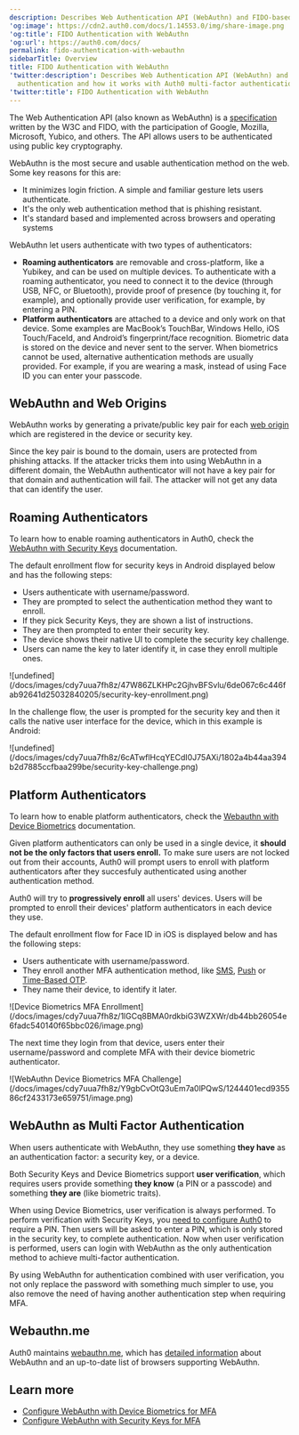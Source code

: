 ```yaml
---
description: Describes Web Authentication API (WebAuthn) and FIDO-based authentication and how it works with Auth0 multi-factor authentication.
'og:image': https://cdn2.auth0.com/docs/1.14553.0/img/share-image.png
'og:title': FIDO Authentication with WebAuthn
'og:url': https://auth0.com/docs/
permalink: fido-authentication-with-webauthn
sidebarTitle: Overview
title: FIDO Authentication with WebAuthn
'twitter:description': Describes Web Authentication API (WebAuthn) and FIDO-based
  authentication and how it works with Auth0 multi-factor authentication.
'twitter:title': FIDO Authentication with WebAuthn
---
```

The Web Authentication API (also known as WebAuthn) is a [specification](https://www.w3.org/TR/webauthn/) written by the W3C and FIDO, with the participation of Google, Mozilla, Microsoft, Yubico, and others. The API allows users to be authenticated using public key cryptography.

WebAuthn is the most secure and usable authentication method on the web. Some key reasons for this are:

* It minimizes login friction. A simple and familiar gesture lets users authenticate.
* It's the only web authentication method that is phishing resistant.
* It's standard based and implemented across browsers and operating systems

WebAuthn let users authenticate with two types of authenticators:

* **Roaming authenticators** are removable and cross-platform, like a Yubikey, and can be used on multiple devices. To authenticate with a roaming authenticator, you need to connect it to the device (through USB, NFC, or Bluetooth), provide proof of presence (by touching it, for example), and optionally provide user verification, for example, by entering a PIN.
* **Platform authenticators** are attached to a device and only work on that device. Some examples are MacBook’s TouchBar, Windows Hello, iOS Touch/FaceId, and Android’s fingerprint/face recognition. Biometric data is stored on the device and never sent to the server. When biometrics cannot be used, alternative authentication methods are usually provided. For example, if you are wearing a mask, instead of using Face ID you can enter your passcode.

## WebAuthn and Web Origins

WebAuthn works by generating a private/public key pair for each [web origin](https://en.wikipedia.org/wiki/Same-origin_policy) which are registered in the device or security key.

Since the key pair is bound to the domain, users are protected from phishing attacks. If the attacker tricks them into using WebAuthn in a different domain, the WebAuthn authenticator will not have a key pair for that domain and authentication will fail. The attacker will not get any data that can identify the user.

## Roaming Authenticators

To learn how to enable roaming authenticators in Auth0, check the [WebAuthn with Security Keys](/docs/secure/multi-factor-authentication/fido-authentication-with-webauthn/configure-webauthn-security-keys-for-mfa) documentation.

The default enrollment flow for security keys in Android displayed below and has the following steps:

* Users authenticate with username/password.
* They are prompted to select the authentication method they want to enroll.
* If they pick Security Keys, they are shown a list of instructions.
* They are then prompted to enter their security key.
* The device shows their native UI to complete the security key challenge.
* Users can name the key to later identify it, in case they enroll multiple ones.

<Frame>![undefined](/docs/images/cdy7uua7fh8z/47W86ZLKHPc2GjhvBFSvlu/6de067c6c446fab92641d25032840205/security-key-enrollment.png)</Frame>

In the challenge flow, the user is prompted for the security key and then it calls the native user interface for the device, which in this example is Android:

<Frame>![undefined](/docs/images/cdy7uua7fh8z/6cATwflHcqYECdI0J75AXi/1802a4b44aa394b2d7885ccfbaa299be/security-key-challenge.png)</Frame>

## Platform Authenticators

To learn how to enable platform authenticators, check the [Webauthn with Device Biometrics](/docs/secure/multi-factor-authentication/fido-authentication-with-webauthn/configure-webauthn-device-biometrics-for-mfa) documentation.

Given platform authenticators can only be used in a single device, it **should not be the only factors that users enroll.** To make sure users are not locked out from their accounts, Auth0 will prompt users to enroll with platform authenticators after they succesfuly authenticated using another authentication method.

Auth0 will try to **progressively enroll** all users' devices. Users will be prompted to enroll their devices' platform authenticators in each device they use.

The default enrollment flow for Face ID in iOS is displayed below and has the following steps:

* Users authenticate with username/password.
* They enroll another <Tooltip tip="Multi-factor authentication (MFA): User authentication process that uses a factor in addition to username and password such as a code via SMS." cta="View Glossary" href="/docs/glossary?term=MFA">MFA</Tooltip> authentication method, like [SMS](/docs/secure/multi-factor-authentication/multi-factor-authentication-factors/configure-sms-voice-notifications-mfa), [Push](/docs/secure/multi-factor-authentication/multi-factor-authentication-factors/configure-push-notifications-for-mfa) or [Time-Based OTP](/docs/secure/multi-factor-authentication/multi-factor-authentication-factors/configure-otp-notifications-for-mfa).
* They name their device, to identify it later.

<Frame>![Device Biometrics MFA Enrollment](/docs/images/cdy7uua7fh8z/1lGCq8BMA0rdkbiG3WZXWr/db44bb26054e6fadc540140f65bbc026/image.png)</Frame>

The next time they login from that device, users enter their username/password and complete MFA with their device biometric authenticator.

<Frame>![WebAuthn Device Biometrics MFA Challenge](/docs/images/cdy7uua7fh8z/Y9gbCvOtQ3uEm7a0lPQwS/1244401ecd935586cf2433173e659751/image.png)</Frame>

## WebAuthn as Multi Factor Authentication

<Callout icon="file-lines" color="#0EA5E9" iconType="regular">

When users authenticate with WebAuthn, they use something **they have** as an authentication factor: a security key, or a device.

Both Security Keys and Device Biometrics support **user verification**, which requires users provide something **they know** (a PIN or a passcode) and something **they are** (like biometric traits).

When using Device Biometrics, user verification is always performed. To perform verification with Security Keys, you [need to configure Auth0](/docs/secure/multi-factor-authentication/fido-authentication-with-webauthn/configure-webauthn-security-keys-for-mfa) to require a PIN. Then users will be asked to enter a PIN, which is only stored in the security key, to complete authentication. Now when user verification is performed, users can login with WebAuthn as the only authentication method to achieve multi-factor authentication.

By using WebAuthn for authentication combined with user verification, you not only replace the password with something much simpler to use, you also remove the need of having another authentication step when requiring MFA.

</Callout>

## Webauthn.me

Auth0 maintains [webauthn.me](https://a0.to/webauthme-auth0-docs), which has [detailed information](https://webauthn.me/introduction) about WebAuthn and an up-to-date list of browsers supporting WebAuthn.

## Learn more

* [Configure WebAuthn with Device Biometrics for MFA](/docs/secure/multi-factor-authentication/fido-authentication-with-webauthn/configure-webauthn-device-biometrics-for-mfa)
* [Configure WebAuthn with Security Keys for MFA](/docs/secure/multi-factor-authentication/fido-authentication-with-webauthn/configure-webauthn-security-keys-for-mfa)